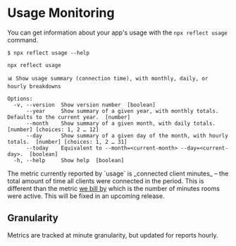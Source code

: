 
# Usage Monitoring

You can get information about your app's usage with the `npx reflect usage` command.

```
$ npx reflect usage --help
 
npx reflect usage
 
📊 Show usage summary (connection time), with monthly, daily, or hourly breakdowns
 
Options:
  -v, --version  Show version number  [boolean]
      --year     Show summary of a given year, with monthly totals. Defaults to the current year.  [number]
      --month    Show summary of a given month, with daily totals.  [number] [choices: 1, 2 … 12]
      --day      Show summary of a given day of the month, with hourly totals.  [number] [choices: 1, 2 … 31]
      --today    Equivalent to --month=<current-month> --day=<current-day>.  [boolean]
  -h, --help     Show help  [boolean]
```

<Callout type="info">
The metric currently reported by `usage` is _connected client minutes_ – the total amount of time all clients were connected in the period. This is different than the metric <a href="https://reflect.net/#pricing">we bill by</a> which is the number of minutes rooms were active. This will be fixed in an upcoming release.

</Callout>

## Granularity

Metrics are tracked at minute granularity, but updated for reports hourly.

